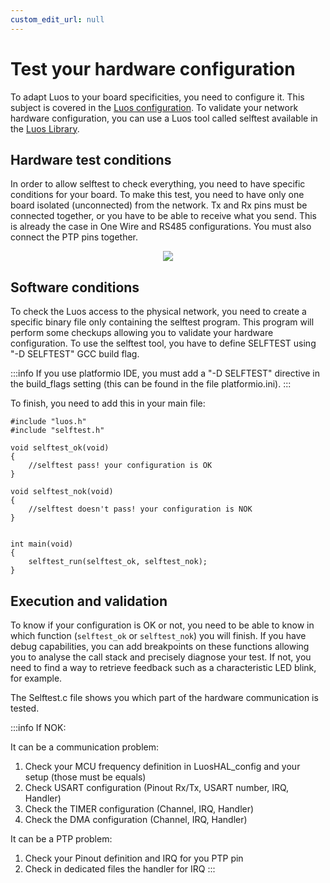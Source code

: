 ```yaml
---
custom_edit_url: null
---
```


# Test your hardware configuration

To adapt Luos to your board specificities, you need to configure it. This subject is covered in the [Luos configuration](./mcu).
To validate your network hardware configuration, you can use a Luos tool called selftest available in the <a href="https://github.com/Luos-io/luos_engine/tree/main/network/robus/selftest" target="_blank" rel="external nofollow">Luos Library<IconExternalLink width="10"></IconExternalLink></a>.

## Hardware test conditions

In order to allow selftest to check everything, you need to have specific conditions for your board.
To make this test, you need to have only one board isolated (unconnected) from the network.
Tx and Rx pins must be connected together, or you have to be able to receive what you send. This is already the case in One Wire and RS485 configurations.
You must also connect the PTP pins together.

<div align="center">
  <Image
    src="/img/selftest_connection.svg"
    darkSrc="/img/selftest_connection-dark.svg"
  />
</div>

## Software conditions

To check the Luos access to the physical network, you need to create a specific binary file only containing the selftest program. This program will perform some checkups allowing you to validate your hardware configuration.
To use the selftest tool, you have to define SELFTEST using "-D SELFTEST" GCC build flag.

:::info
If you use platformio IDE, you must add a "-D SELFTEST" directive in the build_flags setting (this can be found in the file platformio.ini).
:::

To finish, you need to add this in your main file:

```AsciiDoc
#include "luos.h"
#include "selftest.h"

void selftest_ok(void)
{
    //selftest pass! your configuration is OK
}

void selftest_nok(void)
{
    //selftest doesn't pass! your configuration is NOK
}


int main(void)
{
    selftest_run(selftest_ok, selftest_nok);
}
```

## Execution and validation

To know if your configuration is OK or not, you need to be able to know in which function (`selftest_ok` or `selftest_nok`) you will finish.
If you have debug capabilities, you can add breakpoints on these functions allowing you to analyse the call stack and precisely diagnose your test.
If not, you need to find a way to retrieve feedback such as a characteristic LED blink, for example.

The Selftest.c file shows you which part of the hardware communication is tested.

:::info
If NOK:

It can be a communication problem:

1. Check your MCU frequency definition in LuosHAL_config and your setup (those must be equals)
2. Check USART configuration (Pinout Rx/Tx, USART number, IRQ, Handler)
3. Check the TIMER configuration (Channel, IRQ, Handler)
4. Check the DMA configuration (Channel, IRQ, Handler)

It can be a PTP problem:

1. Check your Pinout definition and IRQ for you PTP pin
2. Check in dedicated files the handler for IRQ
   :::
